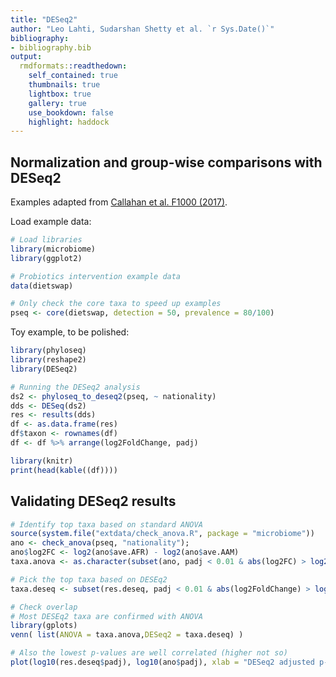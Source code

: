 ```yaml
---
title: "DESeq2"
author: "Leo Lahti, Sudarshan Shetty et al. `r Sys.Date()`"
bibliography: 
- bibliography.bib
output:
  rmdformats::readthedown:
    self_contained: true
    thumbnails: true
    lightbox: true
    gallery: true
    use_bookdown: false
    highlight: haddock
---
```

<!--
  %\VignetteEngine{knitr::rmarkdown}
  %\VignetteIndexEntry{microbiome tutorial - comparisons}
  %\usepackage[utf8]{inputenc}
  %\VignetteEncoding{UTF-8}  
-->


## Normalization and group-wise comparisons with DESeq2

Examples adapted from [Callahan et al. F1000 (2017)](https://f1000research.com/articles/5-1492/v2).

Load example data:

```r
# Load libraries
library(microbiome)
library(ggplot2)

# Probiotics intervention example data 
data(dietswap) 

# Only check the core taxa to speed up examples
pseq <- core(dietswap, detection = 50, prevalence = 80/100)
```


Toy example, to be polished:

```r
library(phyloseq)
library(reshape2)
library(DESeq2)

# Running the DESeq2 analysis
ds2 <- phyloseq_to_deseq2(pseq, ~ nationality)
dds <- DESeq(ds2)
res <- results(dds)
df <- as.data.frame(res)
df$taxon <- rownames(df)
df <- df %>% arrange(log2FoldChange, padj)

library(knitr)
print(head(kable((df))))
```


## Validating DESeq2 results

```r
# Identify top taxa based on standard ANOVA
source(system.file("extdata/check_anova.R", package = "microbiome"))
ano <- check_anova(pseq, "nationality");
ano$log2FC <- log2(ano$ave.AFR) - log2(ano$ave.AAM)
taxa.anova <- as.character(subset(ano, padj < 0.01 & abs(log2FC) > log2(2))$taxa)

# Pick the top taxa based on DESEq2
taxa.deseq <- subset(res.deseq, padj < 0.01 & abs(log2FoldChange) > log2(2))$taxon

# Check overlap
# Most DESEq2 taxa are confirmed with ANOVA
library(gplots)
venn( list(ANOVA = taxa.anova,DESeq2 = taxa.deseq) )

# Also the lowest p-values are well correlated (higher not so)
plot(log10(res.deseq$padj), log10(ano$padj), xlab = "DESeq2 adjusted p-value", ylab("ANOVA adjusted p-value"))
```